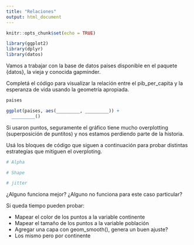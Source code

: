 ```yaml
---
title: "Relaciones"
output: html_document
---
```


```r
knitr::opts_chunk$set(echo = TRUE)

library(ggplot2)
library(dplyr)
library(datos)
```

Vamos a trabajar con la base de datos paises disponible en el paquete {datos}, la vieja y conocida gapminder.

Completá el código para visualizar la relación entre el pib_per_capita y la esperanza de vida usando la geometría apropiada.

```r
paises
```


```r
ggplot(paises, aes(_________, _________)) +
  _________()
```

Si usaron puntos, seguramente el gráfico tiene mucho overplotting (superposición de puntitos) y nos estamos perdiendo parte de la historia. 

Usá los bloques de código que siguen a continuación para probar distintas estrategías que mitiguen el overploting. 

```r
# Alpha

```

```r
# Shape

```

```r
# jitter

```

¿Alguno funciona mejor? ¿Alguno no funciona para este caso particular? 

Si queda tiempo pueden probar:

+ Mapear el color de los puntos a la variable continente
+ Mapear el tamaño de los puntos a la variable población
+ Agregar una capa con geom_smooth(), genera un buen ajuste?  
+ Los mismo pero por continente